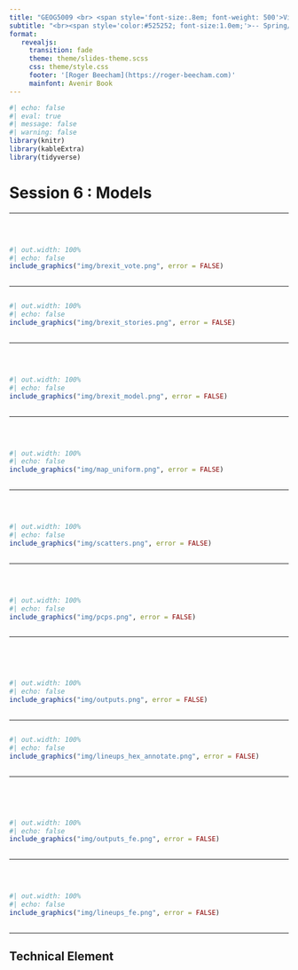 ```yaml
---
title: "GEOG5009 <br> <span style='font-size:.8em; font-weight: 500'>Visualization for</span> <br> <span style='font-size:.8em; font-weight: 500'>Geographic Data Science</span>"
subtitle: "<br><span style='color:#525252; font-size:1.0em;'>-- Spring/Summer 2024</span>"
format: 
   revealjs:
     transition: fade
     theme: theme/slides-theme.scss
     css: theme/style.css
     footer: '[Roger Beecham](https://roger-beecham.com)'
     mainfont: Avenir Book
---
```



```r
#| echo: false
#| eval: true
#| message: false
#| warning: false
library(knitr)
library(kableExtra)
library(tidyverse)
```


# Session 6 : Models

---

<br>

::: {.column width="85%"}
```r
#| out.width: 100%
#| echo: false
include_graphics("img/brexit_vote.png", error = FALSE)
```
:::

---



::: {.column width="85%"}
```r
#| out.width: 100%
#| echo: false
include_graphics("img/brexit_stories.png", error = FALSE)
```
:::

---

<br>

::: {.column width="85%"}
```r
#| out.width: 100%
#| echo: false
include_graphics("img/brexit_model.png", error = FALSE)
```
:::

---

<br>

::: {.column width="95%"}
```r
#| out.width: 100%
#| echo: false
include_graphics("img/map_uniform.png", error = FALSE)
```
:::


---

<br>

::: {.column width="85%"}
```r
#| out.width: 100%
#| echo: false
include_graphics("img/scatters.png", error = FALSE)
```
:::

---

<br>

::: {.column width="80%"}
```r
#| out.width: 100%
#| echo: false
include_graphics("img/pcps.png", error = FALSE)
```
:::

---

<br><br>

::: {.column width="80%"}
```r
#| out.width: 100%
#| echo: false
include_graphics("img/outputs.png", error = FALSE)
```
:::

---

::: {.column width="90%"}
```r
#| out.width: 100%
#| echo: false
include_graphics("img/lineups_hex_annotate.png", error = FALSE)
```
:::

---

<br><br>

::: {.column width="90%"}

```r
#| out.width: 100%
#| echo: false
include_graphics("img/outputs_fe.png", error = FALSE)
```

:::

---

<br>

::: {.column width="90%"}

```r
#| out.width: 100%
#| echo: false
include_graphics("img/lineups_fe.png", error = FALSE)
```

:::

---

## Technical Element
